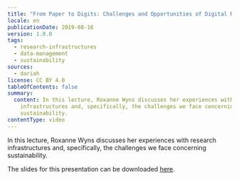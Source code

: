 ```yaml
---
title: "From Paper to Digits: Challenges and Opportunities of Digital Research"
locale: en
publicationDate: 2019-08-16
version: 1.0.0
tags:
  - research-infrastructures
  - data-management
  - sustainability
sources:
  - dariah
license: CC BY 4.0
tableOfContents: false
summary:
  content: In this lecture, Roxanne Wyns discusses her experiences with research
    infrastructures and, specifically, the challenges we face concerning
    sustainability.
contentType: video
---
```

In this lecture, Roxanne Wyns discusses her experiences with research infrastructures and, specifically, the challenges we face concerning sustainability.

The slides for this presentation can be downloaded [here](https://www.dariah.eu/wp-content/uploads/2017/06/20170427_Paper2Digits_DARIAH-Annual-2017RW.pdf).

<VideoCard title="From Paper to Digits" subtitle="Challenges and Opportunities of Digital Research" id="PQ0YIeMxhcE" image="images/roxanne-wyns.png" provider="youtube" />
